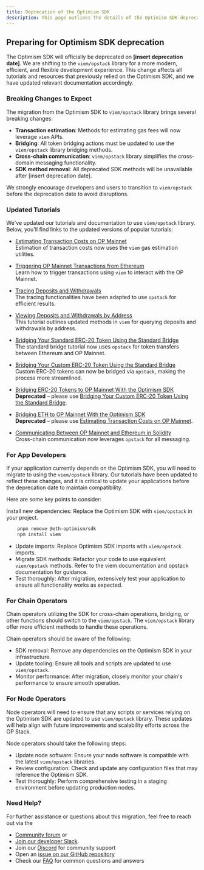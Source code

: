 ```yaml
---
title: Deprecation of the Optimism SDK
description: This page outlines the details of the Optimism SDK deprecation and guides developers to migrate to using `viem/opstack` library.
---
```


## Preparing for Optimism SDK deprecation

The Optimism SDK will officially be deprecated on **\[insert deprecation date]**. We are shifting to the `viem/opstack` library for a more modern, efficient, and flexible development experience. This change affects all tutorials and resources that previously relied on the Optimism SDK, and we have updated relevant documentation accordingly.

### Breaking Changes to Expect

The migration from the Optimism SDK to `viem/opstack` library brings several breaking changes:

*   **Transaction estimation**: Methods for estimating gas fees will now leverage `viem` APIs.
*   **Bridging**: All token bridging actions must be updated to use the `viem/opstack` library bridging methods.
*   **Cross-chain communication**: `viem/opstack` library simplifies the cross-domain messaging functionality.
*   **SDK method removal**: All deprecated SDK methods will be unavailable after \[insert deprecation date].

We strongly encourage developers and users to transition to `viem/opstack` before the deprecation date to avoid disruptions.

### Updated Tutorials

We've updated our tutorials and documentation to use `viem/opstack` library. Below, you'll find links to the updated versions of popular tutorials:

*   [Estimating Transaction Costs on OP Mainnet](../tutorials/transaction-cost-estimation)\
    Estimation of transaction costs now uses the `viem` gas estimation utilities.

*   [Triggering OP Mainnet Transactions from Ethereum](../tutorials/trigger-op-transactions)\
    Learn how to trigger transactions using `viem` to interact with the OP Mainnet.

*   [Tracing Deposits and Withdrawals](../tutorials/tracing-deposits-withdrawals)\
    The tracing functionalities have been adapted to use `opstack` for efficient results.

*   [Viewing Deposits and Withdrawals by Address](../tutorials/view-deposits-withdrawals)\
    This tutorial outlines updated methods in `viem` for querying deposits and withdrawals by address.

*   [Bridging Your Standard ERC-20 Token Using the Standard Bridge](../tutorials/bridge-standard-erc20)\
    The standard bridge tutorial now uses `opstack` for token transfers between Ethereum and OP Mainnet.

*   [Bridging Your Custom ERC-20 Token Using the Standard Bridge](../tutorials/bridge-custom-erc20)\
    Custom ERC-20 tokens can now be bridged via `opstack`, making the process more streamlined.

*   [Bridging ERC-20 Tokens to OP Mainnet With the Optimism SDK](../tutorials/bridge-sdk-erc20)\
    **Deprecated** – please use [Bridging Your Custom ERC-20 Token Using the Standard Bridge](../tutorials/bridge-custom-erc20).

*   [Bridging ETH to OP Mainnet With the Optimism SDK](../tutorials/bridge-sdk-eth)\
    **Deprecated** – please use [Estimating Transaction Costs on OP Mainnet](../tutorials/transaction-cost-estimation).

*   [Communicating Between OP Mainnet and Ethereum in Solidity](../tutorials/cross-chain-solidity)\
    Cross-chain communication now leverages `opstack` for all messaging.

### For App Developers

If your application currently depends on the Optimism SDK, you will need to migrate to using the `viem/opstack` library.
Our tutorials have been updated to reflect these changes, and it is critical to update your applications before the deprecation date to maintain compatibility.

Here are some key points to consider:

Install new dependencies: Replace the Optimism SDK with `viem/opstack` in your project.

```bash
    pnpm remove @eth-optimism/sdk
    npm install viem 
```

*   Update imports: Replace Optimism SDK imports with `viem/opstack` imports.
*   Migrate SDK methods: Refactor your code to use equivalent `viem/opstack` methods. Refer to the viem documentation and opstack documentation for guidance.
*   Test thoroughly: After migration, extensively test your application to ensure all functionality works as expected.

### For Chain Operators

Chain operators utilizing the SDK for cross-chain operations, bridging, or other functions should switch to the `viem/opstack`.
The `viem/opstack` library offer more efficient methods to handle these operations.

Chain operators should be aware of the following:

*   SDK removal: Remove any dependencies on the Optimism SDK in your infrastructure.
*   Update tooling: Ensure all tools and scripts are updated to use `viem/opstack`.
*   Monitor performance: After migration, closely monitor your chain's performance to ensure smooth operation.

### For Node Operators

Node operators will need to ensure that any scripts or services relying on the Optimism SDK are updated to use `viem/opstack` library.
These updates will help align with future improvements and scalability efforts across the OP Stack.

Node operators should take the following steps:

*   Update node software: Ensure your node software is compatible with the latest `viem/opstack` libraries.
*   Review configuration: Check and update any configuration files that may reference the Optimism SDK.
*   Test thoroughly: Perform comprehensive testing in a staging environment before updating production nodes.

### Need Help?

For further assistance or questions about this migration, feel free to reach out via the

*   [Community forum](https://community.optimism.io/) or
*   [Join our developer Slack](#).
*   Join our [Discord](#) for community support
*   Open an [issue on our GitHub repository](#)
*   Check our [FAQ](#) for common questions and answers

